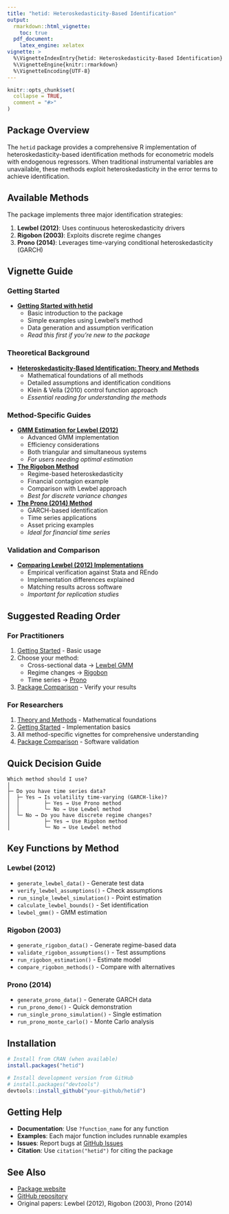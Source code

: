 ```yaml
---
title: "hetid: Heteroskedasticity-Based Identification"
output:
  rmarkdown::html_vignette:
    toc: true
  pdf_document:
    latex_engine: xelatex
vignette: >
  %\VignetteIndexEntry{hetid: Heteroskedasticity-Based Identification}
  %\VignetteEngine{knitr::rmarkdown}
  %\VignetteEncoding{UTF-8}
---
```


```r
knitr::opts_chunk$set(
  collapse = TRUE,
  comment = "#>"
)
```

## Package Overview

The `hetid` package provides a comprehensive R implementation of heteroskedasticity-based identification methods for econometric models with endogenous regressors. When traditional instrumental variables are unavailable, these methods exploit heteroskedasticity in the error terms to achieve identification.

## Available Methods

The package implements three major identification strategies:

1. **Lewbel (2012)**: Uses continuous heteroskedasticity drivers
2. **Rigobon (2003)**: Exploits discrete regime changes
3. **Prono (2014)**: Leverages time-varying conditional heteroskedasticity (GARCH)

## Vignette Guide

### Getting Started

- **[Getting Started with hetid](getting-started.html)**
  - Basic introduction to the package
  - Simple examples using Lewbel's method
  - Data generation and assumption verification
  - *Read this first if you're new to the package*

### Theoretical Background

- **[Heteroskedasticity-Based Identification: Theory and Methods](heteroskedasticity-identification-theory.html)**
  - Mathematical foundations of all methods
  - Detailed assumptions and identification conditions
  - Klein & Vella (2010) control function approach
  - *Essential reading for understanding the methods*

### Method-Specific Guides

- **[GMM Estimation for Lewbel (2012)](lewbel-gmm.html)**
  - Advanced GMM implementation
  - Efficiency considerations
  - Both triangular and simultaneous systems
  - *For users needing optimal estimation*

- **[The Rigobon Method](rigobon-method.html)**
  - Regime-based heteroskedasticity
  - Financial contagion example
  - Comparison with Lewbel approach
  - *Best for discrete variance changes*

- **[The Prono (2014) Method](prono-method.html)**
  - GARCH-based identification
  - Time series applications
  - Asset pricing examples
  - *Ideal for financial time series*

### Validation and Comparison

- **[Comparing Lewbel (2012) Implementations](package-comparison.html)**
  - Empirical verification against Stata and REndo
  - Implementation differences explained
  - Matching results across software
  - *Important for replication studies*

## Suggested Reading Order

### For Practitioners

1. [Getting Started](getting-started.html) - Basic usage
2. Choose your method:
   - Cross-sectional data → [Lewbel GMM](lewbel-gmm.html)
   - Regime changes → [Rigobon](rigobon-method.html)
   - Time series → [Prono](prono-method.html)
3. [Package Comparison](package-comparison.html) - Verify your results

### For Researchers

1. [Theory and Methods](heteroskedasticity-identification-theory.html) - Mathematical foundations
2. [Getting Started](getting-started.html) - Implementation basics
3. All method-specific vignettes for comprehensive understanding
4. [Package Comparison](package-comparison.html) - Software validation

## Quick Decision Guide

```
Which method should I use?
│
├─ Do you have time series data?
│  ├─ Yes → Is volatility time-varying (GARCH-like)?
│  │        ├─ Yes → Use Prono method
│  │        └─ No → Use Lewbel method
│  └─ No → Do you have discrete regime changes?
│           ├─ Yes → Use Rigobon method
│           └─ No → Use Lewbel method
```

## Key Functions by Method

### Lewbel (2012)
- `generate_lewbel_data()` - Generate test data
- `verify_lewbel_assumptions()` - Check assumptions
- `run_single_lewbel_simulation()` - Point estimation
- `calculate_lewbel_bounds()` - Set identification
- `lewbel_gmm()` - GMM estimation

### Rigobon (2003)
- `generate_rigobon_data()` - Generate regime-based data
- `validate_rigobon_assumptions()` - Test assumptions
- `run_rigobon_estimation()` - Estimate model
- `compare_rigobon_methods()` - Compare with alternatives

### Prono (2014)
- `generate_prono_data()` - Generate GARCH data
- `run_prono_demo()` - Quick demonstration
- `run_single_prono_simulation()` - Single estimation
- `run_prono_monte_carlo()` - Monte Carlo analysis

## Installation

```r
# Install from CRAN (when available)
install.packages("hetid")

# Install development version from GitHub
# install.packages("devtools")
devtools::install_github("your-github/hetid")
```

## Getting Help

- **Documentation**: Use `?function_name` for any function
- **Examples**: Each major function includes runnable examples
- **Issues**: Report bugs at [GitHub Issues](https://github.com/your-github/hetid/issues)
- **Citation**: Use `citation("hetid")` for citing the package

## See Also

- [Package website](https://your-website.github.io/hetid/)
- [GitHub repository](https://github.com/your-github/hetid)
- Original papers: Lewbel (2012), Rigobon (2003), Prono (2014)
